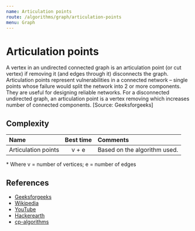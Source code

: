 ```yaml
---
name: Articulation points
route: /algorithms/graph/articulation-points
menu: Graph
---
```


# Articulation points

A vertex in an undirected connected graph is an articulation point (or cut
vertex) if removing it (and edges through it) disconnects the graph.
Articulation points represent vulnerabilities in a connected network – single
points whose failure would split the network into 2 or more components. They are
useful for designing reliable networks. For a disconnected undirected graph, an
articulation point is a vertex removing which increases number of connected
components. [Source: Geeksforgeeks]

## Complexity

| Name                | Best time | Comments                     |
| :------------------ | :-------: | :--------------------------- |
| Articulation points |   v + e   | Based on the algorithm used. |

\* Where v = number of vertices; e = number of edges

## References

- [Geeksforgeeks](https://www.geeksforgeeks.org/articulation-points-or-cut-vertices-in-a-graph/)
- [Wikipedia](https://en.wikipedia.org/wiki/Biconnected_component)
- [YouTube](https://www.youtube.com/watch?v=jFZsDDB0-vo&ab_channel=AbdulBari)
- [Hackerearth](https://www.hackerearth.com/practice/algorithms/graphs/articulation-points-and-bridges/tutorial/)
- [cp-algorithms](https://cp-algorithms.com/graph/cutpoints.html)
